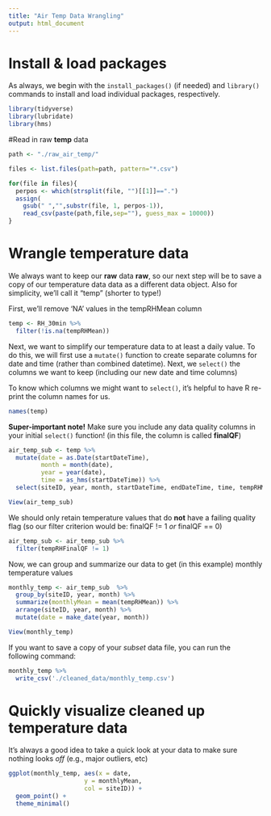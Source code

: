```yaml
---
title: "Air Temp Data Wrangling"
output: html_document
---
```


# Install & load packages  
As always, we begin with the `install_packages()` (if needed) and `library()` commands to install and load individual packages, respectively.
```r
library(tidyverse)
library(lubridate)
library(hms)
```
#Read in raw **temp** data
```r
path <- "./raw_air_temp/"

files <- list.files(path=path, pattern="*.csv")

for(file in files){
  perpos <- which(strsplit(file, "")[[1]]==".")
  assign(
    gsub(" ","",substr(file, 1, perpos-1)),
    read_csv(paste(path,file,sep=""), guess_max = 10000))
}
```
# Wrangle temperature data
We always want to keep our **raw** data **raw**, so our next step will be to save a copy of our temperature data data as a different data object. Also for simplicity, we'll call it "temp" (shorter to type!)

First, we'll remove 'NA' values in the tempRHMean column
```r
temp <- RH_30min %>% 
  filter(!is.na(tempRHMean))
```

Next, we want to simplify our temperature data to at least a daily value. To do this, we will first use a `mutate()` function to create separate columns for date and time (rather than combined datetime). Next, we `select()` the columns we want to keep (including our new date and time columns)

To know which columns we might want to `select()`, it's helpful to have R re-print the column names for us.
```r
names(temp)
```

**Super-important note!** Make sure you include any data quality columns in your initial `select()` function! (in this file, the column is called **finalQF**)
```r
air_temp_sub <- temp %>% 
  mutate(date = as.Date(startDateTime),
         month = month(date),
         year = year(date),
         time = as_hms(startDateTime)) %>% 
  select(siteID, year, month, startDateTime, endDateTime, time, tempRHMean, tempRHFinalQF)

View(air_temp_sub)
```
We should only retain temperature values that do **not** have a failing quality flag (so our filter criterion would be: finalQF != 1 *or* finalQF == 0)
```r
air_temp_sub <- air_temp_sub %>% 
  filter(tempRHFinalQF != 1)
```

Now, we can group and summarize our data to get (in this example) monthly temperature values
```r
monthly_temp <- air_temp_sub  %>% 
  group_by(siteID, year, month) %>% 
  summarize(monthlyMean = mean(tempRHMean)) %>% 
  arrange(siteID, year, month) %>% 
  mutate(date = make_date(year, month))

View(monthly_temp)
```
If you want to save a copy of your *subset* data file, you can run the following command:
```r
monthly_temp %>% 
  write_csv('./cleaned_data/monthly_temp.csv')
```
# Quickly visualize cleaned up temperature data
It's always a good idea to take a quick look at your data to make sure nothing looks *off* (e.g., major outliers, etc)
```r
ggplot(monthly_temp, aes(x = date,
                     y = monthlyMean, 
                     col = siteID)) +
  geom_point() +
  theme_minimal()
```
